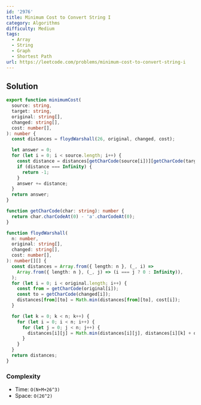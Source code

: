 ```yaml
---
id: '2976'
title: Minimum Cost to Convert String I
category: Algorithms
difficulty: Medium
tags:
  - Array
  - String
  - Graph
  - Shortest Path
url: https://leetcode.com/problems/minimum-cost-to-convert-string-i
---
```


## Solution

```typescript showLineNumbers
export function minimumCost(
  source: string,
  target: string,
  original: string[],
  changed: string[],
  cost: number[],
): number {
  const distances = floydWarshall(26, original, changed, cost);

  let answer = 0;
  for (let i = 0; i < source.length; i++) {
    const distance = distances[getCharCode(source[i])][getCharCode(target[i])];
    if (distance === Infinity) {
      return -1;
    }
    answer += distance;
  }
  return answer;
}

function getCharCode(char: string): number {
  return char.charCodeAt(0) - 'a'.charCodeAt(0);
}

function floydWarshall(
  n: number,
  original: string[],
  changed: string[],
  cost: number[],
): number[][] {
  const distances = Array.from({ length: n }, (_, i) =>
    Array.from({ length: n }, (_, j) => (i === j ? 0 : Infinity)),
  );
  for (let i = 0; i < original.length; i++) {
    const from = getCharCode(original[i]);
    const to = getCharCode(changed[i]);
    distances[from][to] = Math.min(distances[from][to], cost[i]);
  }

  for (let k = 0; k < n; k++) {
    for (let i = 0; i < n; i++) {
      for (let j = 0; j < n; j++) {
        distances[i][j] = Math.min(distances[i][j], distances[i][k] + distances[k][j]);
      }
    }
  }
  return distances;
}
```

### Complexity

- Time: `O(N+M+26^3)`
- Space: `O(26^2)`
